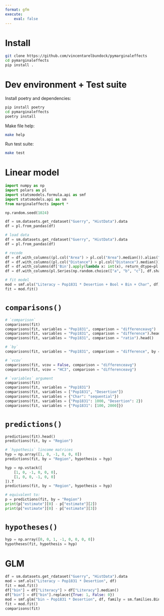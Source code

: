 ```yaml
---
format: gfm
execute:
    eval: false
---
```


# Install

```sh
git clone https://github.com/vincentarelbundock/pymarginaleffects
cd pymarginaleffects
pip install .
```

# Dev environment + Test suite

Install poetry and dependencies:

```sh
pip install poetry
cd pymarginaleffects
poetry install
```

Make file help:

```sh
make help
```


Run test suite:

```sh
make test
```

# Linear model

```python
import numpy as np
import polars as pl
import statsmodels.formula.api as smf
import statsmodels.api as sm
from marginaleffects import *

np.random.seed(1024)

df = sm.datasets.get_rdataset("Guerry", "HistData").data
df = pl.from_pandas(df)

# load data
df = sm.datasets.get_rdataset("Guerry", "HistData").data
df = pl.from_pandas(df)

# recode
df = df.with_columns((pl.col("Area") > pl.col("Area").median()).alias("Bool"))
df = df.with_columns((pl.col("Distance") > pl.col("Distance").median()).alias("Bin"))
df = df.with_columns(df['Bin'].apply(lambda x: int(x), return_dtype=pl.Int32).alias('Bin'))
df = df.with_columns(pl.Series(np.random.choice(["a", "b", "c"], df.shape[0])).alias("Char"))

# fit model
mod = smf.ols("Literacy ~ Pop1831 * Desertion + Bool + Bin + Char", df)
fit = mod.fit()
```

# `comparisons()`

```python
# `comparison`
comparisons(fit)
comparisons(fit, variables = "Pop1831", comparison = "differenceavg")
comparisons(fit, variables = "Pop1831", comparison = "difference").head()
comparisons(fit, variables = "Pop1831", comparison = "ratio").head()

# `by`
comparisons(fit, variables = "Pop1831", comparison = "difference", by = "Region")

# `vcov`
comparisons(fit, vcov = False, comparison = "differenceavg")
comparisons(fit, vcov = "HC3", comparison = "differenceavg")

# `variables` argument
comparisons(fit)
comparisons(fit, variables = "Pop1831")
comparisons(fit, variables = ["Pop1831", "Desertion"])
comparisons(fit, variables = {"Char": "sequential"})
comparisons(fit, variables = {"Pop1831": 1000, "Desertion": 2})
comparisons(fit, variables = {"Pop1831": [100, 2000]})
```

# `predictions()` 

```python
predictions(fit).head()
predictions(fit, by = "Region")

# `hypothesis` lincome matrices
hyp = np.array([1, 0, -1, 0, 0, 0])
predictions(fit, by = "Region", hypothesis = hyp)

hyp = np.vstack([
    [1, 0, -1, 0, 0, 0],
    [1, 0, 0, -1, 0, 0]
]).T
predictions(fit, by = "Region", hypothesis = hyp)

# equivalent to:
p = predictions(fit, by = "Region")
print(p["estimate"][0] - p["estimate"][2])
print(p["estimate"][0] - p["estimate"][3])
```


# `hypotheses()`

```python
hyp = np.array([0, 0, 1, -1, 0, 0, 0, 0])
hypotheses(fit, hypothesis = hyp)
```

# GLM

```python
df = sm.datasets.get_rdataset("Guerry", "HistData").data
mod = smf.ols("Literacy ~ Pop1831 * Desertion", df)
fit = mod.fit()
df["bin"] = df["Literacy"] > df["Literacy"].median()
df["bin"] = df["bin"].replace({True: 1, False: 0})
mod = smf.glm("bin ~ Pop1831 * Desertion", df, family = sm.families.Binomial())
fit = mod.fit()
comparisons(fit)
```